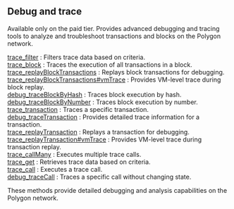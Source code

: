 ## Debug and trace

Available only on the paid tier. Provides advanced debugging and tracing tools to analyze and troubleshoot transactions and blocks on the Polygon network.

[trace_filter](/polygon-api/debugandtrace/trace_filter) : Filters trace data based on criteria.  \
[trace_block](/polygon-api/debugandtrace/trace_block) : Traces the execution of all transactions in a block.  \
[trace_replayBlockTransactions](/polygon-api/debugandtrace/trace_replayBlockTransactions) : Replays block transactions for debugging. \
[trace_replayBlockTransactions#vmTrace](/polygon-api/debugandtrace/trace_replayBlockTransactionsvmTrace) : Provides VM-level trace during block replay. \
[debug_traceBlockByHash](/polygon-api/debugandtrace/debug_traceBlockByHash) : Traces block execution by hash.  \
[debug_traceBlockByNumber](/polygon-api/debugandtrace/debug_traceBlockByNumber) : Traces block execution by number.  \
[trace_transaction](/polygon-api/debugandtrace/trace_transaction) : Traces a specific transaction.  \
[debug_traceTransaction](/polygon-api/debugandtrace/debug_traceTransaction) : Provides detailed trace information for a transaction.  \
[trace_replayTransaction](/polygon-api/debugandtrace/trace_replayTransaction) : Replays a transaction for debugging.  \
[trace_replayTransaction#vmTrace](/polygon-api/debugandtrace/trace_replayTransactionvmTrace) : Provides VM-level trace during transaction replay.  \
[trace_callMany](/polygon-api/debugandtrace/trace_callMany) : Executes multiple trace calls.  \
[trace_get](/polygon-api/debugandtrace/trace_get) : Retrieves trace data based on criteria.  \
[trace_call](/polygon-api/debugandtrace/trace_call) : Executes a trace call.  \
[debug_traceCall](/polygon-api/debugandtrace/debug_traceCall) : Traces a specific call without changing state.

These methods provide detailed debugging and analysis capabilities on the Polygon network.
